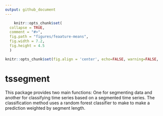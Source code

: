```yaml
---
output: github_document
---
```


<!-- README.md is generated from README.Rmd. Please edit that file -->

```r
	knitr::opts_chunk$set(
  collapse = TRUE,
  comment = "#>",
  fig.path = "figures/feaature-means", 
  fig.width = 7.2, 
  fig.height = 4.5
  )

```

 
```r
knitr::opts_chunk$set(fig.align = 'center', echo=FALSE, warning=FALSE, message=FALSE, results = "hide", dev = 'png') 
```

# tssegment  

This package provides two main functions: One for segmenting data and another for classifying time series based on a segmented time series. The classification method uses a random forest classifier to make to make a prediction weighted by segment length.